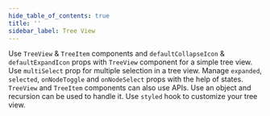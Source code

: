 ```yaml
---
hide_table_of_contents: true
title: ''
sidebar_label: Tree View
---
```




<Grid container spacing={6}>
  <PageHeader 
    title='Tree View'
    subtitle='A tree view widget presents a hierarchical list.'
    href='https://mui.com/material-ui/react-tree-view/'
  />
  <Grid item xs={12} md={6}>
    <CardSnippet
      title='Basic Tree View'
      code={SourceCodeTreeViewBasic}
    >
      <Typography sx={{ mb: 4 }}>
        Use <code>TreeView</code> & <code>TreeItem</code> components and <code>defaultCollapseIcon</code> & <code>defaultExpandIcon</code> props with <code>TreeView</code> component for a simple tree view.
      </Typography>
      <TreeViewBasic />
    </CardSnippet>
  </Grid>
  <Grid item xs={12} md={6}>
    <CardSnippet
      title='Multi Selection'
      code={SourceCodeTreeViewMultiSelection}
    >
      <Typography sx={{ mb: 4 }}>
        Use <code>multiSelect</code> prop for multiple selection in a tree view.
      </Typography>
      <TreeViewMultiSelection />
    </CardSnippet>
  </Grid>
  <Grid item xs={12} md={6}>
    <CardSnippet
      title='Controlled Tree View'
      code={SourceCodeTreeViewControlled}
    >
      <Typography sx={{ mb: 4 }}>
        Manage <code>expanded</code>, <code>selected</code>, <code>onNodeToggle</code> and <code>onNodeSelect</code> props with the help of states.
      </Typography>
      <TreeViewControlled />
    </CardSnippet>
  </Grid>
  <Grid item xs={12} md={6}>
    <CardSnippet
      title='Rich Object'
      code={SourceCodeTreeViewRichObject}
    >
      <Typography sx={{ mb: 4 }}>
        <code>TreeView</code> and <code>TreeItem</code> components can also use APIs. Use an object and recursion can be used to handle it.
      </Typography>
      <TreeViewRichObject />
    </CardSnippet>
  </Grid>
  <Grid item xs={12} md={6}>
    <CardSnippet
      title='Customized Tree View'
      code={SourceCodeTreeViewCustomized}
    >
      <Typography sx={{ mb: 4 }}>
        Use <code>styled</code> hook to customize your tree view.
      </Typography>
      <TreeViewCustomized />
    </CardSnippet>
  </Grid>
  <Grid item xs={12} md={6}>
    <CardSnippet
      title='Gmail Clone'
      code={SourceCodeTreeViewGmailClone}
    >
      <TreeViewGmailClone />
    </CardSnippet>
  </Grid>
</Grid>